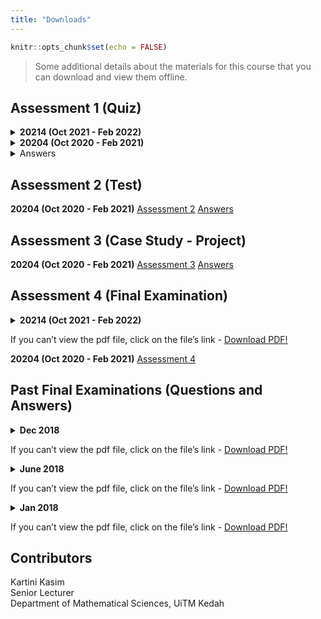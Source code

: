```yaml
---
title: "Downloads"
---
```


```r
knitr::opts_chunk$set(echo = FALSE)
```

> Some additional details about the materials for this course that you can download and view them offline.

## Assessment 1 (Quiz)

<details><summary>**20214 (Oct 2021 - Feb 2022)**</summary>
<center>
<embed src="files/Assessment Repository/20214 (OCT 2021 - FEB 2022)/ASSESSMENT 1 (QUIZ)/QUESTIONS.pdf" type="application/pdf" width="100%" height="970px" />
<p>

If you can't view the pdf file, click on the file's link - <a href="files/Assessment Repository/20214 (OCT 2021 - FEB 2022)/ASSESSMENT 1 (QUIZ)/QUESTIONS.pdf"> Download PDF!</a>

</p>
</center>
</details>

<details><summary>**20204 (Oct 2020 - Feb 2021)**</summary>
<center>
<embed src="files/Assessment Repository/20204 (OCT 2020 - FEB 2021)/ASSESSMENT 1 (QUIZ)/QUESTIONS.pdf" type="application/pdf" width="100%" height="1000px" />
<p>

If you can't view the pdf file, click on the file's link - <a href="files/Assessment Repository/20204 (OCT 2020 - FEB 2021)/ASSESSMENT 1 (QUIZ)/QUESTIONS.pdf"> Download PDF!</a>

</p>
</center>
</details>

<details><summary>Answers</summary>
<center>
<embed src="files/Assessment Repository/20204 (OCT 2020 - FEB 2021)/ASSESSMENT 1 (QUIZ)/ANSWERS.pdf" type="application/pdf" width="100%" height="1000px" />
<p>

If you can't view the pdf file, click on the file's link - <a href="files/Assessment Repository/20204 (OCT 2020 - FEB 2021)/ASSESSMENT 1 (QUIZ)/ANSWERS.pdf"> Download PDF!</a>

</p>
</center>
</details>

## Assessment 2 (Test)

**20204 (Oct 2020 - Feb 2021)** [Assessment 2](files/Assessment%20Repository/20204%20(OCT%202020%20-%20FEB%202021)/ASSESSMENT%202%20(TEST)/QUESTIONS.pdf) [Answers](files/Assessment%20Repository/20204%20(OCT%202020%20-%20FEB%202021)/ASSESSMENT%202%20(TEST)/ANSWERS.pdf)

## Assessment 3 (Case Study - Project)

**20204 (Oct 2020 - Feb 2021)** [Assessment 3](files/Assessment%20Repository/20204%20(OCT%202020%20-%20FEB%202021)/ASSESSMENT%203%20(CASE%20STUDY-PROJECT)/CASE%20STUDY/QUESTIONS.pdf) [Answers](files/Assessment%20Repository/20204%20(OCT%202020%20-%20FEB%202021)/ASSESSMENT%203%20(CASE%20STUDY-PROJECT)/CASE%20STUDY/ANSWERS.pdf)

## Assessment 4 (Final Examination)  

<details><summary>**20214 (Oct 2021 - Feb 2022)**</summary>
```r
knitr::include_graphics("files/Assessment Repository/20214 (OCT 2021 - FEB 2022)/FINAL/FINAL_20214.pdf")
```
</details>
If you can't view the pdf file, click on the file's link - [Download PDF!](files/Assessment Repository/20214 (OCT 2021 - FEB 2022)/FINAL/FINAL_20214.pdf)    

**20204 (Oct 2020 - Feb 2021)** [Assessment 4](files/Assessment%20Repository/20204%20(OCT%202020%20-%20FEB%202021)/ASSESSMENT%204%20(FINAL%20ASSESSMENT)/QUESTIONS.pdf)

## Past Final Examinations (Questions and Answers)  

<details><summary>**Dec 2018**</summary>
<center>
<embed src="files/Assessment Repository/Past Exams/2018 December.pdf" type="application/pdf" width="100%" height="1000px" />
</center>
</details>
If you can't view the pdf file, click on the file's link - [Download PDF!](files/Assessment Repository/Past Exams/2018 December.pdf)  

<details><summary>**June 2018**</summary>
<center>
<embed src="files/Assessment Repository/Past Exams/2018 June.pdf" type="application/pdf" width="100%" height="1000px" />
</center>
</details>
If you can't view the pdf file, click on the file's link - [Download PDF!](files/Assessment Repository/Past Exams/2018 June.pdf)  

<details><summary>**Jan 2018**</summary>
<center>
<embed src="files/Assessment Repository/Past Exams/2018 January.pdf" type="application/pdf" width="100%" height="1000px" />
</center>
</details>
If you can't view the pdf file, click on the file's link - [Download PDF!](files/Assessment Repository/Past Exams/2018 January.pdf)  

## Contributors {.appendix}

Kartini Kasim\
Senior Lecturer\
Department of Mathematical Sciences, UiTM Kedah